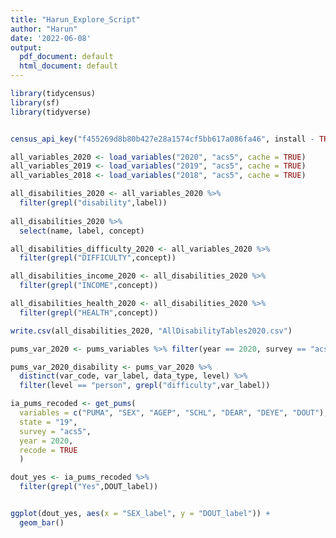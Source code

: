 ```yaml
---
title: "Harun_Explore_Script"
author: "Harun"
date: '2022-06-08'
output:
  pdf_document: default
  html_document: default
---
```


```r
library(tidycensus)
library(sf)
library(tidyverse)


census_api_key("f455269d8b80b427e28a1574cf5bb617a086fa46", install - TRUE)
```

```r
all_variables_2020 <- load_variables("2020", "acs5", cache = TRUE)
all_variables_2019 <- load_variables("2019", "acs5", cache = TRUE)
all_variables_2018 <- load_variables("2018", "acs5", cache = TRUE)

all_disabilities_2020 <- all_variables_2020 %>%
  filter(grepl("disability",label))
  
all_disabilities_2020 %>%
  select(name, label, concept)
```

```r
all_disabilities_difficulty_2020 <- all_variables_2020 %>%
  filter(grepl("DIFFICULTY",concept))

all_disabilities_income_2020 <- all_disabilities_2020 %>%
  filter(grepl("INCOME",concept))

all_disabilities_health_2020 <- all_disabilities_2020 %>%
  filter(grepl("HEALTH",concept))
```

```r
write.csv(all_disabilities_2020, "AllDisabilityTables2020.csv")
```

```r

pums_var_2020 <- pums_variables %>% filter(year == 2020, survey == "acs5")

pums_var_2020_disability <- pums_var_2020 %>%
  distinct(var_code, var_label, data_type, level) %>% 
  filter(level == "person", grepl("difficulty",var_label))

ia_pums_recoded <- get_pums(
  variables = c("PUMA", "SEX", "AGEP", "SCHL", "DEAR", "DEYE", "DOUT"),
  state = "19",
  survey = "acs5",
  year = 2020,
  recode = TRUE
  )

dout_yes <- ia_pums_recoded %>%
  filter(grepl("Yes",DOUT_label))


ggplot(dout_yes, aes(x = "SEX_label", y = "DOUT_label")) + 
  geom_bar()
```




